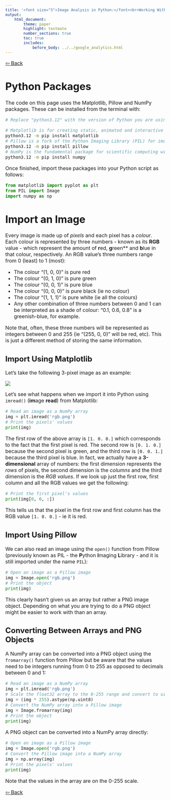 ```yaml
---
title: '<font size="5">Image Analysis in Python:</font><br>Working With Images'
output:
    html_document:
        theme: paper
        highlight: textmate
        number_sections: true
        toc: true
        includes:
            before_body: ../../google_analytics.html
---
```


<font size="3">

[⇦ Back](../../python.html)

<!-- Created: 2023-12-25 -->
<!-- Based off code from: 2023-07-28 -->

Python Packages
===============
The code on this page uses the Matplotlib, Pillow and NumPy packages. These can be installed from the terminal with:

```bash
# Replace "python3.12" with the version of Python you are using

# Matplotlib is for creating static, animated and interactive visualizations
python3.12 -m pip install matplotlib
# Pillow is a fork of the Python Imaging Library (PIL) for image processing
python3.12 -m pip install pillow
# NumPy is the fundamental package for scientific computing with Python
python3.12 -m pip install numpy
```

Once finished, import these packages into your Python script as follows:

```python
from matplotlib import pyplot as plt
from PIL import Image
import numpy as np
```

Import an Image
===============
Every image is made up of *pixels* and each pixel has a *colour*. Each colour is represented by three numbers - known as its **RGB** value - which represent the amount of **r**ed, **g**reen** and **b**lue in that colour, respectively. An RGB value's three numbers range from 0 (least) to 1 (most):

- The colour "(1, 0, 0)" is pure red
- The colour "(0, 1, 0)" is pure green
- The colour "(0, 0, 1)" is pure blue
- The colour "(0, 0, 0)" is pure black (ie no colour)
- The colour "(1, 1, 1)" is pure white (ie all the colours)
- Any other combination of three numbers between 0 and 1 can be interpreted as a shade of colour: "0.1, 0.6, 0.8" is a greenish-blue, for example.

Note that, often, these three numbers will be represented as integers between 0 and 255 (ie "(255, 0, 0)" will be red, etc). This is just a different method of storing the same information.

Import Using Matplotlib
-----------------------
Let's take the following 3-pixel image as an example:

![](rgb_large.png)

Let's see what happens when we import it into Python using `imread()` (**im**age **read**) from Matplotlib:

```python
# Read an image as a NumPy array
img = plt.imread('rgb.png')
# Print the pixels' values
print(img)
```

The first row of the above array is `[1. 0. 0.]` which corresponds to the fact that the first pixel is red. The second row is `[0. 1. 0.]` because the second pixel is green, and the third row is `[0. 0. 1.]` because the third pixel is blue. In fact, we actually have a **3-dimensional** array of numbers: the first dimension represents the *rows* of pixels, the second dimension is the *columns* and the third dimension is the *RGB values*. If we look up just the first row, first column and all the RGB values we get the following:

```python
# Print the first pixel's values
print(img[0, 0, :])
```

This tells us that the pixel in the first row and first column has the RGB value `[1. 0. 0.]` - ie it is red.

Import Using Pillow
-------------------
We can also read an image using the `open()` function from Pillow (previously known as PIL - the **P**ython **I**maging **L**ibrary - and it is still imported under the name `PIL`):

```python
# Open an image as a Pillow image
img = Image.open('rgb.png')
# Print the object
print(img)
```

This clearly hasn't given us an array but rather a PNG image object. Depending on what you are trying to do a PNG object might be easier to work with than an array.

Converting Between Arrays and PNG Objects
-----------------------------------------
A NumPy array can be converted into a PNG object using the `fromarray()` function from Pillow but be aware that the values need to be integers running from 0 to 255 as opposed to decimals between 0 and 1:

```python
# Read an image as a NumPy array
img = plt.imread('rgb.png')
# Scale the float32 array to the 0-255 range and convert to uint8
img = (img * 255).astype(np.uint8)
# Convert the NumPy array into a Pillow image
img = Image.fromarray(img)
# Print the object
print(img)
```

A PNG object can be converted into a NumPy array directly:

```python
# Open an image as a Pillow image
img = Image.open('rgb.png')
# Convert the Pillow image into a NumPy array
img = np.array(img)
# Print the pixels' values
print(img)
```

Note that the values in the array are on the 0-255 scale.


[⇦ Back](../../python.html)

</font>

